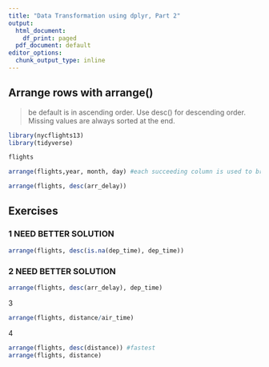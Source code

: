 ---
title: "Data Transformation using dplyr, Part 2"
output:
  html_document:
    df_print: paged
  pdf_document: default
editor_options:
  chunk_output_type: inline
---

## Arrange rows with arrange()
> be default is in ascending order. Use desc() for descending order. 
> Missing values are always sorted at the end.
```{r}
library(nycflights13)
library(tidyverse)

flights

arrange(flights,year, month, day) #each succeeding column is used to break ties between the same column values)

arrange(flights, desc(arr_delay))

```
## Exercises

### 1 NEED BETTER SOLUTION
```{r}

arrange(flights, desc(is.na(dep_time), dep_time))

```
### 2 NEED BETTER SOLUTION
```{r}

arrange(flights, desc(arr_delay), dep_time)

```

3

```{r}
arrange(flights, distance/air_time)

```
4
```{r}
arrange(flights, desc(distance)) #fastest
arrange(flights, distance)
```

 